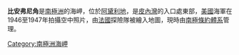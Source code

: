 {{coord|66|43|S|140|31|E|display=title}}

'''比安弗尼角'''是[[南極洲|南極洲]]的海岬，位於[[阿黛利地|阿黛利地]]，是[[皮內灣|皮內灣]]的入口處東部，[[美國|美國]]海軍在1946至1947年拍攝空中照片，由[[法國|法國]]探險隊被繪入地圖，現時由[[南極條約體系|南極條約體系]]管理。

{{DEFAULTSORT:Cape Bienvenue}}
[[Category:南極洲海岬|Category:南極洲海岬]]


{{AdélieLand-geo-stub}}